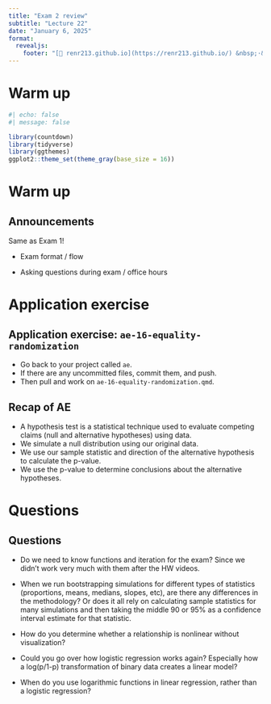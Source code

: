 ```yaml
---
title: "Exam 2 review"
subtitle: "Lecture 22"
date: "January 6, 2025"
format: 
  revealjs:
    footer: "[🔗 renr213.github.io](https://renr213.github.io/) &nbsp;·&nbsp; [❓ Ask on Ed](https://edstem.org/us/courses/68653)"
---
```


# Warm up

```r
#| echo: false
#| message: false

library(countdown)
library(tidyverse)
library(ggthemes)
ggplot2::theme_set(theme_gray(base_size = 16))
```

# Warm up

## Announcements

Same as Exam 1!

-   Exam format / flow

-   Asking questions during exam / office hours

# Application exercise

## Application exercise: `ae-16-equality-randomization` {.smaller}

::: appex
-   Go back to your project called `ae`.
-   If there are any uncommitted files, commit them, and push.
-   Then pull and work on `ae-16-equality-randomization.qmd`.
:::

## Recap of AE {.smaller}

-   A hypothesis test is a statistical technique used to evaluate competing claims (null and alternative hypotheses) using data.
-   We simulate a null distribution using our original data.
-   We use our sample statistic and direction of the alternative hypothesis to calculate the p-value.
-   We use the p-value to determine conclusions about the alternative hypotheses.

# Questions

## Questions {.smaller}

::: incremental
-   Do we need to know functions and iteration for the exam?
    Since we didn’t work very much with them after the HW videos.

-   When we run bootstrapping simulations for different types of statistics (proportions, means, medians, slopes, etc), are there any differences in the methodology?
    Or does it all rely on calculating sample statistics for many simulations and then taking the middle 90 or 95% as a confidence interval estimate for that statistic.

-   How do you determine whether a relationship is nonlinear without visualization?

-   Could you go over how logistic regression works again?
    Especially how a log(p/1-p) transformation of binary data creates a linear model?

-   When do you use logarithmic functions in linear regression, rather than a logistic regression?
:::

